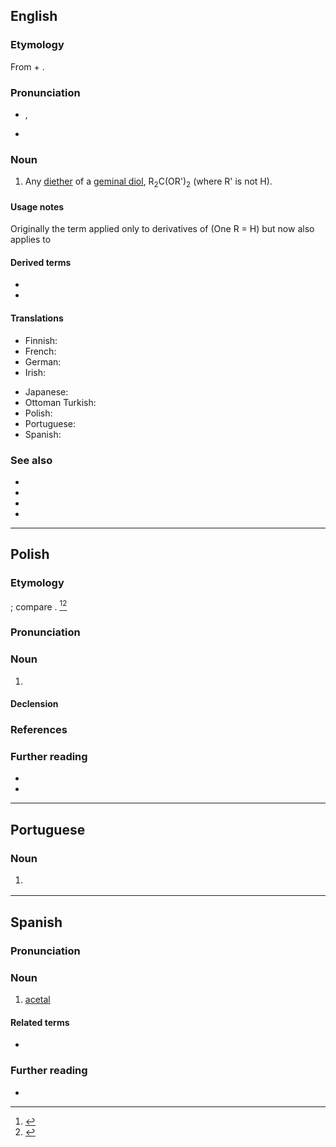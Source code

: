 {{also|Acetal|acétal}}
==English==
{{wikipedia}}

===Etymology===
From {{m|en|acetic|acet(ic)}} + {{m|en|alcohol|al(cohol)}}.

===Pronunciation===
* {{enPR|ăsʹĭtăl'}}, {{IPA|en|/ˈæsɪˌtæl/}}
* {{audio|en|en-us-acetal.ogg|Audio (US)}}

===Noun===
{{en-noun}}

# {{lb|en|organic chemistry}} Any [[diether]] of a [[geminal diol]], R<sub>2</sub>C(OR')<sub>2</sub> (where R' is not H).

====Usage notes====
Originally the term applied only to derivatives of {{m|en|aldehyde|aldehydes}} (One R = H) but now also applies to {{m|en|ketone|ketones}}

====Derived terms====
* {{l|en|ketoacetal}}
* {{l|en|spiroacetal}}

====Translations====
{{trans-top|any diether of a geminal diol}}
* Finnish: {{t|fi|asetaali}}
* French: {{t+|fr|acétal|m}}
* German: {{t+|de|Acetal|n}}
* Irish: {{t|ga|aicéatal|m}}
{{trans-mid}}
* Japanese: {{t|ja|アセタール|tr=asetāru}}
* Ottoman Turkish: {{t|ota|آستل|tr=asetal}}
* Polish: {{t+|pl|acetal|m}}
* Portuguese: {{t|pt|acetal|m}}
* Spanish: {{t+|es|acetal|m}}
{{trans-bottom}}

===See also===
* {{l|en|acetonide}}
* {{l|en|acylal}}
* {{l|en|hemiacetal}}
* {{l|en|ketal}}

----

==Polish==
{{wp|lang=pl}}

===Etymology===
{{intnat|pl}}; compare {{cog|en|acetal}}. {{etydate|1836}}<ref>{{cite-journal
|journal=Pamiętnik Farmaceutyczny Krakowski
|title=3
|url=https://polona.pl/item/pamietnik-farmaceutyczny-krakowski-r-3-luty-czerwiec-1836,Njc4Mzg0NjQ/8/#info:search:acetal
|year=1836
|page=41}}</ref><ref>{{R:pl:NFJP}}</ref>

===Pronunciation===
{{pl-p|a=Pl-acetal.ogg}}

===Noun===
{{pl-noun|m-in}}

# {{lb|pl|organic chemistry}} {{l|en|acetal}}

====Declension====
{{pl-decl-noun-m-in|tantun=s}}

===References===
<references/>

===Further reading===
* {{R:pl:WSJP}}
* {{R:pl:PWN}}

----

==Portuguese==

===Noun===
{{pt-noun|m}}

# {{lb|pt|organic chemistry}} {{l|en|acetal}} {{gloss|any diether of a geminal diol}}

----

==Spanish==
{{wikipedia|lang=es}}

===Pronunciation===
{{es-IPA}}

===Noun===
{{es-noun|m}}

# {{lb|es|organic chemistry}} [[#English|acetal]]

====Related terms====
* {{l|es|cetal}}

===Further reading===
* {{R:es:DRAE}}